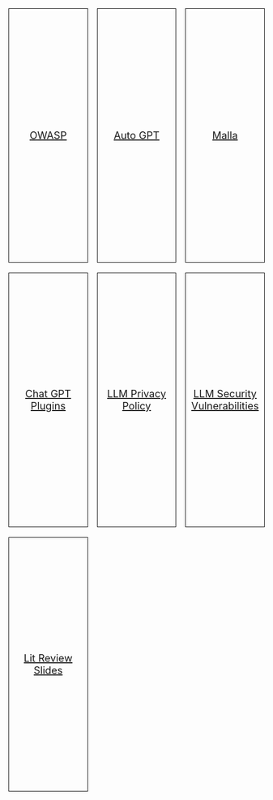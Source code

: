 ```{=html}
<style>
    .grid-container {
        display: grid;
        grid-template-columns: repeat(3, 1fr); /* Adjust the number of columns as needed */
        gap: 20px; /* Adjust the gap between squares as needed */
    }

    .slide-deck {
        width: 100%;
        height: 500px; /* Adjust the height of squares as needed */
        border: 1px solid #000;
        display: flex;
        justify-content: center;
        align-items: center;
        text-align: center;
        font-size: 20px; /* Adjust the font size as needed */
    }
</style>

<div class="grid-container">
    <a href="owasp.html" target="_blank">
        <div class="slide-deck">OWASP</div>
    </a>
    <a href="autogpt.html" target="_blank">
        <div class="slide-deck">Auto GPT</div>
    </a>
    <a href="malla.html" target="_blank">
        <div class="slide-deck">Malla</div>
    </a>
    <a href="chatgptplugins.html" target="_blank">
        <div class="slide-deck">Chat GPT Plugins</div>
    </a>
    <a href="llmprivacypolicy.html" target="_blank">
        <div class="slide-deck">LLM Privacy Policy</div>
    </a>
    <a href="llmsecurityvulnerabilities.html" target="_blank">
        <div class="slide-deck">LLM Security Vulnerabilities</div>
    </a>
    <a href="litreviewslides.html" target="_blank">
        <div class="slide-deck">Lit Review Slides</div>
    </a>
</div>
```
